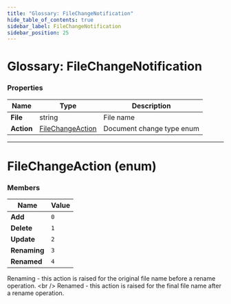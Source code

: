 ```yaml
---
title: "Glossary: FileChangeNotification"
hide_table_of_contents: true
sidebar_label: FileChangeNotification
sidebar_position: 25
---
```



# Glossary: FileChangeNotification

### Properties

| Name | Type | Description |
| ------------- | ------------- | ----- |
| **File** | string | File name |
| **Action** | [FileChangeAction](../glossary/file-change-notification.mdx#filechangeaction-enum) | Document change type enum |

---

# FileChangeAction (enum)

### Members

| Name | Value |
| ---- | ----- |
| **Add** | `0` |
| **Delete** | `1` |
| **Update** | `2` |
| **Renaming** | `3` |
| **Renamed** | `4` |

<Admonition type="info" title="Renaming and Renamed" id="renaming-and-renamed" href="#renaming-and-renamed">
Renaming - this action is raised for the original file name before a rename operation. &lt;br /&gt;
Renamed - this action is raised for the final file name after a rename operation.
</Admonition>

